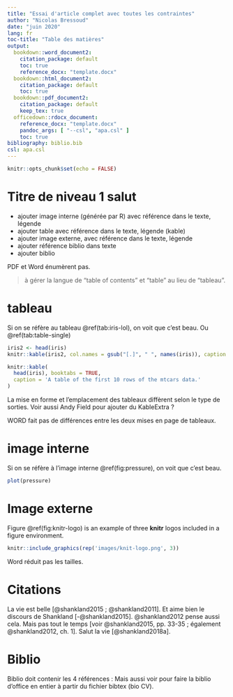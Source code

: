 ```yaml
---
title: "Essai d'article complet avec toutes les contraintes"
author: "Nicolas Bressoud"
date: "juin 2020"
lang: fr
toc-title: "Table des matières"
output: 
  bookdown::word_document2:
    citation_package: default
    toc: true
    reference_docx: "template.docx"
  bookdown::html_document2:
    citation_package: default
    toc: true
  bookdown::pdf_document2:
    citation_package: default
    keep_tex: true
  officedown::rdocx_document:
    reference_docx: "template.docx"
    pandoc_args: [ "--csl", "apa.csl" ]
    toc: true
bibliography: biblio.bib
csl: apa.csl
---
```

<!-- jouer avec les options du yaml : https://cran.r-project.org/web/packages/ymlthis/vignettes/yaml-fieldguide.html -->

<!-- bidouille mon template https://bookdown.org/yihui/rmarkdown-cookbook/word-template.html -->

```r
knitr::opts_chunk$set(echo = FALSE)
```

# Titre de niveau 1 salut

+ ajouter image interne (générée par R) avec référence dans le texte, légende
+ ajouter table avec référence dans le texte, légende (kable)
+ ajouter image externe, avec référence dans le texte, légende
+ ajouter référence biblio dans texte
+ ajouter biblio

PDF et Word énumèrent pas.

> à gérer la langue de "table of contents" et "table" au lieu de "tableau".

# tableau
Si on se réfère au tableau \@ref(tab:iris-lol), on voit que c'est beau. Ou \@ref(tab:table-single)

```r
iris2 <- head(iris)
knitr::kable(iris2, col.names = gsub("[.]", " ", names(iris)), caption = 'A table of the first 10 rows of the mtcars data.')
```

```r
knitr::kable(
  head(iris), booktabs = TRUE,
  caption = 'A table of the first 10 rows of the mtcars data.'
)
```

La mise en forme et l'emplacement des tableaux diffèrent selon le type de sorties. Voir aussi Andy Field pour ajouter du KableExtra ?

WORD fait pas de différences entre les deux mises en page de tableaux.

# image interne

Si on se réfère à l'image interne \@ref(fig:pressure), on voit que c'est beau.

```r
plot(pressure)
```

# Image externe

Figure \@ref(fig:knitr-logo) is an example of three **knitr** logos included in a figure environment. 

```r
knitr::include_graphics(rep('images/knit-logo.png', 3))
```

Word réduit pas les tailles.

# Citations

La vie est belle [@shankland2015 ; @shankland2011]. Et aime bien le discours de Shankland [-@shankland2015]. @shankland2012 pense aussi cela. Mais pas tout le temps [voir @shankland2015, pp. 33-35 ; également @shankland2012, ch. 1]. Salut la vie [@shankland2018a].


# Biblio

Biblio doit contenir les 4 références :
Mais aussi voir pour faire la biblio d'office en entier à partir du fichier bibtex (bio CV).
